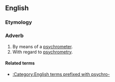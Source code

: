 ==English==

===Etymology===
{{suffix|en|psychrometric|ally}}

===Adverb===
{{en-adv}}

# By means of a [[psychrometer]].
# With regard to [[psychrometry]].

====Related terms====
* [[:Category:English terms prefixed with psychro-]]